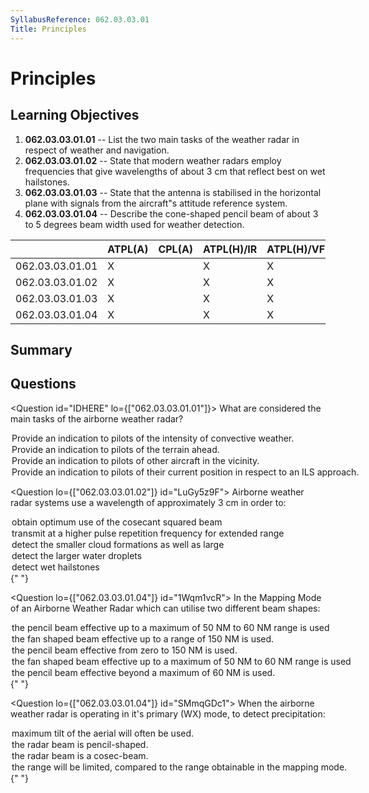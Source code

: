 ```yaml
---
SyllabusReference: 062.03.03.01
Title: Principles
---
```


# Principles

## Learning Objectives

1. **062.03.03.01.01** -- List the two main tasks of the weather radar in
   respect of weather and navigation.
2. **062.03.03.01.02** -- State that modern weather radars employ frequencies
   that give wavelengths of about 3 cm that reflect best on wet hailstones.
3. **062.03.03.01.03** -- State that the antenna is stabilised in the horizontal
   plane with signals from the aircraft"s attitude reference system.
4. **062.03.03.01.04** -- Describe the cone-shaped pencil beam of about 3 to 5
   degrees beam width used for weather detection.

|                 | ATPL(A) | CPL(A) | ATPL(H)/IR | ATPL(H)/VFR | CPL(H) | IR  | CBIR(A) |
| --------------- | ------- | ------ | ---------- | ----------- | ------ | --- | ------- |
| 062.03.03.01.01 | X       |        | X          | X           |        | X   | X       |
| 062.03.03.01.02 | X       |        | X          | X           |        | X   | X       |
| 062.03.03.01.03 | X       |        | X          | X           |        | X   | X       |
| 062.03.03.01.04 | X       |        | X          | X           |        | X   | X       |

## Summary

## Questions

<Question id="IDHERE" lo={["062.03.03.01.01"]}>
  <Text variant="multipleCorrect" select={3}>
    What are considered the main tasks of the airborne weather radar?
  </Text>
  <Option id="IDHERE-1" correct why="">
    Provide an indication to pilots of the intensity of convective weather.
  </Option>
  <Option id="IDHERE-2" correct why="">
    Provide an indication to pilots of the terrain ahead.
  </Option>
  <Option id="IDHERE-3" why="">
    Provide an indication to pilots of other aircraft in the vicinity.
  </Option>
  <Option id="IDHERE-4" why="">
    Provide an indication to pilots of their current position in respect to an
    ILS approach.
  </Option>
</Question>

<Question lo={["062.03.03.01.02"]} id="LuGy5z9F">
  <Text variant="oneCorrect">
    Airborne weather radar systems use a wavelength of approximately 3 cm in
    order to:
  </Text>
  <Option id="LuGy5z9F-0">
    obtain optimum use of the cosecant squared beam
  </Option>
  <Option id="LuGy5z9F-1">
    transmit at a higher pulse repetition frequency for extended range
  </Option>
  <Option id="LuGy5z9F-2">
    detect the smaller cloud formations as well as large
  </Option>
  <Option id="LuGy5z9F-3" correct>
    detect the larger water droplets
  </Option>
  <Option id="LuGy5z9F-3" correct>
    detect wet hailstones
  </Option>
</Question>{" "}

<Question lo={["062.03.03.01.04"]} id="1Wqm1vcR">
  <Text variant="oneCorrect">
    In the Mapping Mode of an Airborne Weather Radar which can utilise two
    different beam shapes:
  </Text>
  <Option id="1Wqm1vcR-0">
    the pencil beam effective up to a maximum of 50 NM to 60 NM range is used
  </Option>
  <Option id="1Wqm1vcR-1">
    the fan shaped beam effective up to a range of 150 NM is used.
  </Option>
  <Option id="1Wqm1vcR-2">
    the pencil beam effective from zero to 150 NM is used.
  </Option>
  <Option id="1Wqm1vcR-3" correct>
    the fan shaped beam effective up to a maximum of 50 NM to 60 NM range is
    used
  </Option>
  <Option id="1Wqm1vcR-4" correct>
    the pencil beam effective beyond a maximum of 60 NM is used.
  </Option>
</Question>{" "}

<Question lo={["062.03.03.01.04"]} id="SMmqGDc1">
  <Text variant="oneCorrect">
    When the airborne weather radar is operating in it's primary (WX) mode, to
    detect precipitation:
  </Text>
  <Option id="SMmqGDc1-0">
    maximum tilt of the aerial will often be used.
  </Option>
  <Option id="SMmqGDc1-1" correct>
    the radar beam is pencil-shaped.
  </Option>
  <Option id="SMmqGDc1-2">the radar beam is a cosec-beam.</Option>
  <Option id="SMmqGDc1-3">
    the range will be limited, compared to the range obtainable in the mapping
    mode.
  </Option>
</Question>{" "}
